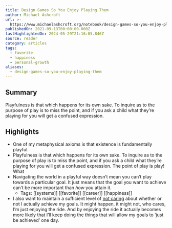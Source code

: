 ```yaml
---
title: Design Games So You Enjoy Playing Them
author: Michael Ashcroft
url: >-
  https://www.michaelashcroft.org/notebook/design-games-so-you-enjoy-playing-them
publishedOn: 2021-09-13T00:00:00.000Z
lastHighlightedOn: 2024-05-29T21:16:05.846Z
source: reader
category: articles
tags:
  - favorite
  - happiness
  - personal-growth
aliases:
  - design-games-so-you-enjoy-playing-them
---
```

## Summary

Playfulness is that which happens for its own sake. To inquire as to the purpose of play is to miss the point, and if you ask a child what they’re playing for you will get a confused expression.

## Highlights
- One of my metaphysical axioms is that existence is fundamentally playful.
- Playfulness is that which happens for its own sake. To inquire as to the purpose of play is to miss the point, and if you ask a child what they’re playing for you will get a confused expression. The point of play is play! What
- Navigating the world in a playful way doesn’t mean you can’t play towards a particular goal. It just means that the goal you want to achieve can’t be more important than *how* you attain it.
    - Tags: [[systems]] [[favorite]] [[career]] [[happiness]] 
- I also want to maintain a sufficient level of [not caring](https://www.michaelashcroft.org/notebook/not-caring-lets-us-perform-better) about whether or not I actually achieve my goals. It might happen, it might not, who cares, I’m just enjoying the ride. And by enjoying the ride it actually becomes more likely that I’ll keep doing the things that will allow my goals to ‘just be achieved’ one day.
